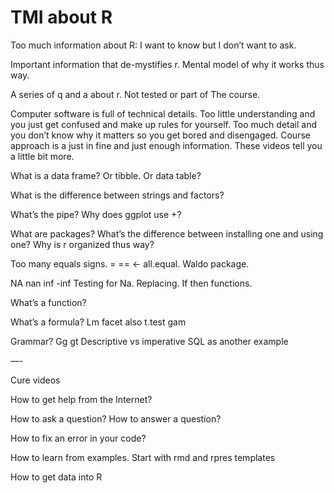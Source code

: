# TMI about R

Too much information about R: I want to know but I don’t want to ask.

Important information that de-mystifies r. Mental model of why it works thus way.

A series of q and a about r. Not tested or part of The course.

Computer software is full of technical details. Too little understanding and you just get confused and make up rules for yourself. Too much detail and you don’t know why it matters so you get bored and disengaged. Course approach is a just in fine and just enough information. These videos tell you a little bit more.

What is a data frame? Or tibble. Or data table?

What is the difference between strings and factors?

What’s the pipe? Why does ggplot use +?

What are packages? What’s the difference between installing one and using one? Why is r organized thus way?

Too many equals signs. = == <- all.equal. Waldo package.

NA nan inf -inf
Testing for Na. Replacing. If then functions.

What’s a function?

What’s a formula?
Lm facet also t.test gam

Grammar? Gg gt
Descriptive vs imperative
SQL as another example

—-

Cure videos

How to get help from the Internet?

How to ask a question? How to answer a question?

How to fix an error in your code?

How to learn from examples.
Start with rmd and rpres templates

How to get data into R




